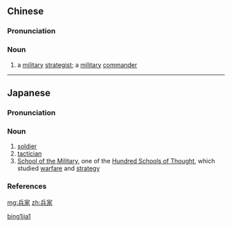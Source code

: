 ==Chinese==
{{zh-forms}}

===Pronunciation===
{{zh-pron
|m=bīngjiā
|c=bing1 gaa1
|cat=n
}}

===Noun===
{{zh-noun}}

# {{lb|zh|archaic}} a [[military]] [[strategist]]; a [[military]] [[commander]]

[[Category:Mandarin archaic terms|bing1jia1]]

----

==Japanese==
{{ja-kanjitab|へい|か|yomi=o}}

===Pronunciation===
{{ja-pron|yomi=kanon|へいか|acc=1|acc_ref=DJR}}

===Noun===
{{ja-noun|へいか}}

# [[soldier]]
# [[tactician]]
# [[w:School of the Military|School of the Military]], one of the [[w:Hundred Schools of Thought|Hundred Schools of Thought]], which studied [[warfare]] and [[strategy]]

===References===
<references/>

[[mg:兵家]]
[[zh:兵家]]